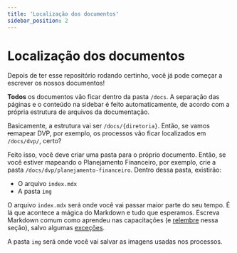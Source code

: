 ```yaml
---
title: 'Localização dos documentos'
sidebar_position: 2
---
```


# Localização dos documentos

Depois de ter esse repositório rodando certinho, você já pode começar a escrever os nossos documentos!

**Todos** os documentos vão ficar dentro da pasta `/docs`. A separação das páginas e o conteúdo na sidebar é feito automaticamente, de acordo com a própria estrutura de arquivos da documentação.

Basicamente, a estrutura vai ser `/docs/{diretoria}`. Então, se vamos ~~re~~mapear DVP, por exemplo, os processos vão ficar localizados em `/docs/dvp/`, certo?

Feito isso, você deve criar uma pasta para o próprio documento. Então, se você estiver mapeando o Planejamento Financeiro, por exemplo, crie a pasta `/docs/dvp/planejamento-financeiro`. Dentro dessa pasta, existirão:

- O arquivo `index.mdx`
- A pasta `img`

O arquivo `index.mdx` será onde você vai passar maior parte do seu tempo. É lá que acontece a mágica do Markdown e tudo que esperamos. Escreva Markdown comum como aprendeu nas capacitações (e [relembre](/docs/guia/4-markdown-guide/) nessa seção), salvo algumas [exceções](/docs/guia/5-mdx-guide/).

A pasta `img` será onde você vai salvar as imagens usadas nos processos.
